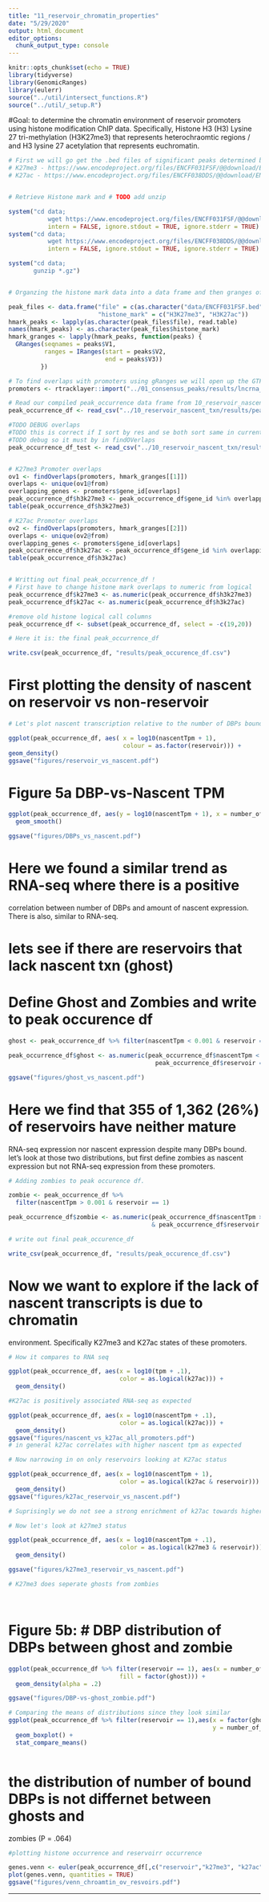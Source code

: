 ```yaml
---
title: "11_reservoir_chromatin_properties"
date: "5/29/2020"
output: html_document
editor_options: 
  chunk_output_type: console
---
```


```r
knitr::opts_chunk$set(echo = TRUE)
library(tidyverse)
library(GenomicRanges)
library(eulerr)
source("../util/intersect_functions.R")
source("../util/_setup.R")

```

#Goal: to determine the chromatin environment of reservoir promoters using 
histone modification ChIP data. Specifically, Histone H3 (H3) Lysine 27 
tri-methylation (H3K27me3) that represents heterochraomtic regions / 
and H3 lysine 27 acetylation that represents euchromatin.

```r

# First we will go get the .bed files of significant peaks determined by encode in k562
# K27me3 - https://www.encodeproject.org/files/ENCFF031FSF/@@download/ENCFF031FSF.bed.gz
# K27ac - https://www.encodeproject.org/files/ENCFF038DDS/@@download/ENCFF038DDS.bed.gz


# Retrieve Histone mark and # TODO add unzip

system("cd data;
           wget https://www.encodeproject.org/files/ENCFF031FSF/@@download/ENCFF031FSF.bed.gz",
           intern = FALSE, ignore.stdout = TRUE, ignore.stderr = TRUE)
system("cd data;
           wget https://www.encodeproject.org/files/ENCFF038DDS/@@download/ENCFF038DDS.bed.gz",
           intern = FALSE, ignore.stdout = TRUE, ignore.stderr = TRUE)

system("cd data;
       gunzip *.gz")


# Organzing the histone mark data into a data frame and then granges of start and stop of peaks in .bed files

peak_files <- data.frame("file" = c(as.character("data/ENCFF031FSF.bed"), as.character("data/ENCFF038DDS.bed")),
                         "histone_mark" = c("H3K27me3", "H3K27ac"))
hmark_peaks <- lapply(as.character(peak_files$file), read.table)
names(hmark_peaks) <- as.character(peak_files$histone_mark)
hmark_granges <- lapply(hmark_peaks, function(peaks) {
  GRanges(seqnames = peaks$V1,
          ranges = IRanges(start = peaks$V2,
                           end = peaks$V3))
         })

# To find overlaps with promoters using gRanges we will open up the GTF of promoters from 01_consensus_peaks
promoters <- rtracklayer::import("../01_consensus_peaks/results/lncrna_mrna_promoters.gtf")

# Read our compiled peak_occurrence data frame from 10_reservoir_nascent_txn (with all the variables for each promoter observation). 
peak_occurrence_df <- read_csv("../10_reservoir_nascent_txn/results/peak_occurrence_df_nascent_added.csv")

#TODO DEBUG overlaps
#TODO this is correct if I sort by res and se both sort same in current ?problematic?
#TODO debug so it must by in findOVerlaps
peak_occurrence_df_test <- read_csv("../10_reservoir_nascent_txn/results/peak_occurrence_df_nascent_added.csv")


# K27me3 Promoter overlaps
ov1 <- findOverlaps(promoters, hmark_granges[[1]])
overlaps <- unique(ov1@from)
overlapping_genes <- promoters$gene_id[overlaps]
peak_occurrence_df$h3k27me3 <- peak_occurrence_df$gene_id %in% overlapping_genes
table(peak_occurrence_df$h3k27me3)

# K27ac Promoter overlaps
ov2 <- findOverlaps(promoters, hmark_granges[[2]])
overlaps <- unique(ov2@from)
overlapping_genes <- promoters$gene_id[overlaps]
peak_occurrence_df$h3k27ac <- peak_occurrence_df$gene_id %in% overlapping_genes
table(peak_occurrence_df$h3k27ac)


# Writting out final peak_occurrence_df !
# First have to change histone mark overlaps to numeric from logical
peak_occurrence_df$k27me3 <- as.numeric(peak_occurrence_df$h3k27me3)
peak_occurrence_df$k27ac <- as.numeric(peak_occurrence_df$h3k27ac)

#remove old histone logical call columns
peak_occurrence_df <- subset(peak_occurrence_df, select = -c(19,20))

# Here it is: the final peak_occurrence_df

write.csv(peak_occurrence_df, "results/peak_occurence_df.csv")

```


# First plotting the density of nascent on reservoir vs non-reservoir
```r
# Let's plot nascent transcription relative to the number of DBPs bound.

ggplot(peak_occurrence_df, aes( x = log10(nascentTpm + 1), 
                                colour = as.factor(reservoir))) +
geom_density()
ggsave("figures/reservoir_vs_nascent.pdf")

```


# Figure 5a DBP-vs-Nascent TPM
```r

ggplot(peak_occurrence_df, aes(y = log10(nascentTpm + 1), x = number_of_dbp)) +
  geom_smooth()

ggsave("figures/DBPs_vs_nascent.pdf")
```
# Here we found a similar trend as RNA-seq where there is a positive 
correlation between number of DBPs and amount of nascent expression. There is 
also, similar to RNA-seq.


# lets see if there are reservoirs that lack nascent txn (ghost)
# Define Ghost and Zombies and write to peak occurence df
```r

ghost <- peak_occurrence_df %>% filter(nascentTpm < 0.001 & reservoir == 1) 

peak_occurrence_df$ghost <- as.numeric(peak_occurrence_df$nascentTpm < 0.001 & 
                                         peak_occurrence_df$reservoir == 1)

ggsave("figures/ghost_vs_nascent.pdf")

```

# Here we find that 355 of 1,362 (26%) of reservoirs have neither mature 
RNA-seq expression nor nascent expression despite many DBPs bound. let's look
at those two distributions, but first define zombies as nascent expression but
not RNA-seq expression from these promoters. 


```r
# Adding zombies to peak occurence df.

zombie <- peak_occurrence_df %>% 
  filter(nascentTpm > 0.001 & reservoir == 1) 

peak_occurrence_df$zombie <- as.numeric(peak_occurrence_df$nascentTpm > 0.001 
                                        & peak_occurrence_df$reservoir == 1)

# write out final peak_occurence_df 

write_csv(peak_occurrence_df, "results/peak_occurence_df.csv")

```

# Now we want to explore if the lack of nascent transcripts is due to chromatin
environment. Specifically K27me3 and K27ac states of these promoters.
```r

# How it compares to RNA seq

ggplot(peak_occurrence_df, aes(x = log10(tpm + .1), 
                               color = as.logical(k27ac))) +
  geom_density()

#K27ac is positively associated RNA-seq as expected

ggplot(peak_occurrence_df, aes(x = log10(nascentTpm + .1), 
                               color = as.logical(k27ac))) +
  geom_density()
ggsave("figures/nascent_vs_k27ac_all_promoters.pdf")
# in general k27ac correlates with higher nascent tpm as expected

# Now narrowing in on only reservoirs looking at K27ac status

ggplot(peak_occurrence_df, aes(x = log10(nascentTpm + 1), 
                               color = as.logical(k27ac & reservoir))) +
  geom_density()
ggsave("figures/k27ac_reservoir_vs_nascent.pdf")

# Suprisingly we do not see a strong enrichment of k27ac towards higher tpm.

# Now let's look at k27me3 status

ggplot(peak_occurrence_df, aes(x = log10(nascentTpm + .1), 
                               color = as.logical(k27me3 & reservoir))) +
  geom_density()

ggsave("figures/k27me3_reservoir_vs_nascent.pdf")

# K27me3 does seperate ghosts from zombies




```



# Figure 5b: # DBP distribution of DBPs between ghost and zombie
```r

ggplot(peak_occurrence_df %>% filter(reservoir == 1), aes(x = number_of_dbp, 
                               fill = factor(ghost))) +
  geom_density(alpha = .2)

ggsave("figures/DBP-vs-ghost_zombie.pdf")

# Comparing the means of distributions since they look similar
ggplot(peak_occurrence_df %>% filter(reservoir == 1),aes(x = factor(ghost),
                                                         y = number_of_dbp)) +
  geom_boxplot() +
  stat_compare_means()



```
# the distribution of number of bound DBPs is not differnet between ghosts and
zombies (P = .064)



```r
#plotting histone occurrence and reservoirr occurrence

genes.venn <- euler(peak_occurrence_df[,c("reservoir","k27me3", "k27ac")])
plot(genes.venn, quantities = TRUE)
ggsave("figures/venn_chroamtin_ov_resvoirs.pdf")


```
---------------
